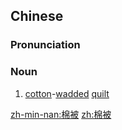 ==Chinese==
{{zh-forms}}

===Pronunciation===
{{zh-pron
|m=miánbèi
|c=min4 pei5
|h=pfs=mièn-phî
|mn=xm,tp:mî-phē/qz:mî-phěr/zz,kh:mî-phōe
|cat=n
}}

===Noun===
{{zh-noun}}

# [[cotton]]-[[wadded]] [[quilt]]

[[zh-min-nan:棉被]]
[[zh:棉被]]